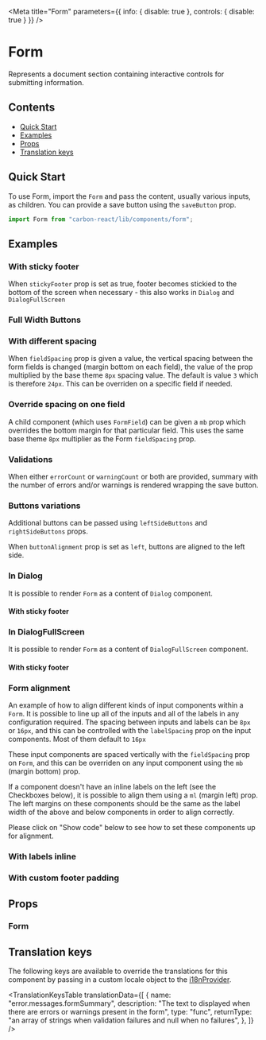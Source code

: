 
<Meta
  title="Form"
  parameters={{ info: { disable: true }, controls: { disable: true } }}
/>

# Form

Represents a document section containing interactive controls for submitting information.

## Contents

- [Quick Start](#quick-start)
- [Examples](#examples)
- [Props](#props)
- [Translation keys](#translation-keys)

## Quick Start

To use Form, import the `Form` and pass the content, usually various inputs, as children.
You can provide a save button using the `saveButton` prop.

```javascript
import Form from "carbon-react/lib/components/form";
```

## Examples

### With sticky footer

When `stickyFooter` prop is set as true, footer becomes stickied to the bottom of the screen when necessary - this also works in `Dialog` and `DialogFullScreen`

<Canvas>
  <Story
    name="default with sticky footer"
    story={stories.DefaultWithStickyFooter}
  />
</Canvas>

### Full Width Buttons

<Canvas>
  <Story name="with full width buttons" story={stories.WithFullWidthButtons} />
</Canvas>

### With different spacing

When `fieldSpacing` prop is given a value, the vertical spacing between the form fields is changed (margin bottom on each field), the value of the prop multiplied by the base theme `8px` spacing value. The default is value `3` which is therefore `24px`. This can be overriden on a specific field if needed.

<Canvas>
  <Story name="with different spacing" story={stories.WithDifferentSpacing} />
</Canvas>

### Override spacing on one field

A child component (which uses `FormField`) can be given a `mb` prop which overrides the bottom margin for that particular field. This uses the same base theme `8px` multiplier as the Form `fieldSpacing` prop.

<Canvas>
  <Story name="override field spacing" story={stories.OverrideFieldSpacing} />
</Canvas>

### Validations

When either `errorCount` or `warningCount` or both are provided, summary with the number of errors and/or warnings is rendered wrapping the save button.

<Canvas>
  <Story name="with errors summary" story={stories.WithErrorsSummary} />
</Canvas>

<Canvas>
  <Story name="with warnings summary" story={stories.WithWarningsSummary} />
</Canvas>

<Canvas>
  <Story
    name="with both errors and warnings summary"
    story={stories.WithBothErrorsAndWarningsSummary}
  />
</Canvas>

### Buttons variations

Additional buttons can be passed using `leftSideButtons` and `rightSideButtons` props.

<Canvas>
  <Story name="with additional buttons" story={stories.WithAdditionalButtons} />
</Canvas>

When `buttonAlignment` prop is set as `left`, buttons are aligned to the left side.

<Canvas>
  <Story
    name="with buttons aligned to the left"
    story={stories.WithButtonsAlignedToTheLeft}
  />
</Canvas>

### In Dialog

It is possible to render `Form` as a content of `Dialog` component.

<Canvas>
  <Story name="in Dialog" story={stories.InDialog} />
</Canvas>

#### With sticky footer

<Canvas>
  <Story
    name="in Dialog with sticky footer"
    story={stories.InDialogWithStickyFooter}
  />
</Canvas>

### In DialogFullScreen

It is possible to render `Form` as a content of `DialogFullScreen` component.

<Canvas>
  <Story name="in DialogFullScreen" story={stories.InDialogFullScreen} />
</Canvas>

#### With sticky footer

<Canvas>
  <Story
    name="in DialogFullScreen with sticky footer"
    story={stories.InDialogFullScreenWithStickyFooter}
  />
</Canvas>

### Form alignment

An example of how to align different kinds of input components within a `Form`. It is possible to line up all of the inputs and all of the labels in any configuration required. The spacing between inputs and labels can be `8px` or `16px`, and this can be controlled with the `labelSpacing` prop on the input components. Most of them default to `16px`

These input components are spaced vertically with the `fieldSpacing` prop on `Form`, and this can be overriden on any input component using the `mb` (margin bottom) prop.

If a component doesn't have an inline labels on the left (see the Checkboxes below), it is possible to align them using a `ml` (margin left) prop. The left margins on these components should be the same as the label width of the above and below components in order to align correctly.

Please click on "Show code" below to see how to set these components up for alignment.

<Canvas>
  <Story name="form alignment example" story={stories.FormAlignmentExample} />
</Canvas>

### With labels inline

<Canvas>
  <Story name="with labels inline" story={stories.WithLabelsInline} />
</Canvas>

### With custom footer padding

<Canvas>
  <Story name="custom footer padding" story={stories.WithCustomFooterPadding} />
</Canvas>

## Props

### Form

<StyledSystemProps of={Form} spacing noHeader />

## Translation keys

The following keys are available to override the translations for this component by passing in a custom locale object to the
[i18nProvider](https://carbon.sage.com/?path=/story/documentation-i18n--page).

<TranslationKeysTable
  translationData={[
    {
      name: "error.messages.formSummary",
      description:
        "The text to displayed when there are errors or warnings present in the form",
      type: "func",
      returnType:
        "an array of strings when validation failures and null when no failures",
    },
  ]}
/>
